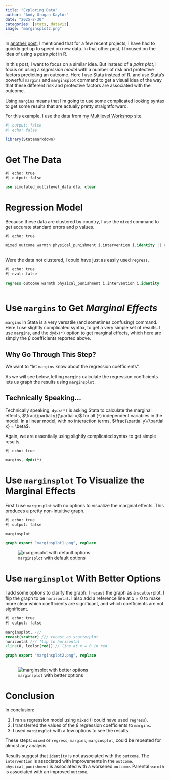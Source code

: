 ```yaml
---
title: "Exploring Data"
author: "Andy Grogan-Kaylor" 
date: "2025-8-30"
categories: [stats, dataviz]
image: "marginsplot2.png"
---
```


In [another post](../pairs-plots), I mentioned that for a few recent projects, I have had to quickly get up to speed on new data. In that other post, I focused on the idea of using a *pairs plot* in R. 

In this post, I want to focus on a similar idea. But instead of a *pairs plot*, I focus on using a *regression model* with a number of risk and protective factors predicting an outcome. Here I use Stata instead of R, and use Stata's powerful `margins` and `marginsplot` command to get a visual idea of the way that these different risk and protective factors are associated with the outcome. 

Using `margins` means that I'm going to use some complicated looking syntax to get some results that are actually pretty straightforward.

For this example, I use the data from my [Multilevel Workshop](https://agrogan1.github.io/multilevel-workshop/) site.


```r
#| output: false
#| echo: false

library(Statamarkdown)

```

# Get The Data

```stata
#| echo: true
#| output: false

use simulated_multilevel_data.dta, clear

```

# Regression Model

Because these data are clustered by country, I use the `mixed` command to get accurate standard errors and p values. 


```stata
#| echo: true

mixed outcome warmth physical_punishment i.intervention i.identity || country: 
  
```

Were the data not clustered, I could have just as easily used `regress`.

```stata
#| echo: true
#| eval: false

regress outcome warmth physical_punishment i.intervention i.identity
  
```

# Use `margins` to Get *Marginal Effects*

`margins` in Stata is a very versatile (and sometimes confusing) command. Here I use slightly complicated syntax, to get a very simple set of results. I use `margins`, and the `dydx(*)` option to get marginal effects, which here are simply the $\beta$ coefficients reported above.

::: {.callout-tip collapse="false"}
## Why Go Through This Step?

We want to "let `margins` know about the regression coefficients".  

As we will see below, letting `margins` calculate the regression coefficients lets us graph the results using `marginsplot`.
:::

::: {.callout-tip collapse="true"}
## Technically Speaking...

Technically speaking, `dydx(*)` is asking Stata to calculate the marginal effects, $\frac{\partial y}{\partial x}$ for all (`*`) independent variables in the model. In a linear model, with no interaction terms, $\frac{\partial y}{\partial x} = \beta$. 

Again, we are essentially using slightly complicated syntax to get simple results. 
:::

```stata
#| echo: true

margins, dydx(*)

```

# Use `marginsplot` To Visualize the Marginal Effects

First I use `marginsplot` with no options to visualize the marginal effects. This produces a pretty non-intuitive graph.

```stata
#| echo: true
#| output: false

marginsplot

graph export "marginsplot1.png", replace

```

![`marginsplot` with default options](marginsplot1.png)

# Use `marginsplot` With Better Options

I add some options to clarify the graph. I `recast` the graph as a `scatter`plot. I flip the graph to be `horizontal`. I also add a reference line at $x = 0$ to make more clear which coefficients are significant, and which coefficients are not significant. 

```stata
#| echo: true
#| output: false

marginsplot, ///
recast(scatter) /// recast as scatterplot
horizontal /// flip to horizontal
xline(0, lcolor(red)) // line at x = 0 in red

graph export "marginsplot2.png", replace
  
```

![`marginsplot` with better options](marginsplot2.png)

# Conclusion

In conclusion:

1. I ran a regression model using `mixed` (I could have used `regress`). 
2. I transferred the values of the $\beta$ regression coefficients to `margins`. 
3. I used `marginsplot` with a few options to see the results.

These steps: `mixed` or `regress`; `margins`; `marginsplot`, could be repeated for almost any analysis.

Results suggest that `identity` is not associated with the `outcome`. The `intervention` is associated with improvements in the `outcome`. `physical_punishment` is associated with a worsened `outcome`. Parental `warmth` is associated with an improved `outcome`.





